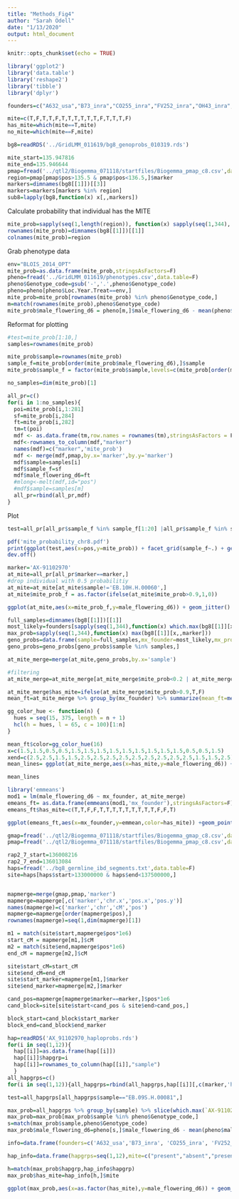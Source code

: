```yaml
---
title: "Methods_Fig4"
author: "Sarah Odell"
date: "1/13/2020"
output: html_document
---
```


```r
knitr::opts_chunk$set(echo = TRUE)
```



```r
library('ggplot2')
library('data.table')
library('reshape2')
library('tibble')
library('dplyr')

founders=c("A632_usa","B73_inra","CO255_inra","FV252_inra","OH43_inra", "A654_inra","FV2_inra","C103_inra","EP1_inra","D105_inra","W117_inra","B96","DK63","F492","ND245","VA85")

mite=c(T,F,T,T,F,T,T,T,T,T,T,F,T,T,T,F)
has_mite=which(mite==T,mite)
no_mite=which(mite==F,mite)
```

```r
bg8=readRDS('../GridLMM_011619/bg8_genoprobs_010319.rds')

mite_start=135.947816
mite_end=135.946644
pmap=fread('../qtl2/Biogemma_071118/startfiles/Biogemma_pmap_c8.csv',data.table=F)
region=pmap[pmap$pos>135.5 & pmap$pos<136.5,]$marker
markers=dimnames(bg8[[1]])[[3]]
markers=markers[markers %in% region]
sub8=lapply(bg8,function(x) x[,,markers])
```

Calculate probability that individual has the MITE
```r
mite_prob=sapply(seq(1,length(region)), function(x) sapply(seq(1,344), function(i) sum(sub8[[1]][i,has_mite,x])))
rownames(mite_prob)=dimnames(bg8[[1]])[[1]]
colnames(mite_prob)=region
```

Grab phenotype data

```r
env="BLOIS_2014_OPT"
mite_prob=as.data.frame(mite_prob,stringsAsFactors=F)
pheno=fread('../GridLMM_011619/phenotypes.csv',data.table=F)
pheno$Genotype_code=gsub('-','.',pheno$Genotype_code)
pheno=pheno[pheno$Loc.Year.Treat==env,]
mite_prob=mite_prob[rownames(mite_prob) %in% pheno$Genotype_code,]
m=match(rownames(mite_prob),pheno$Genotype_code)
mite_prob$male_flowering_d6 = pheno[m,]$male_flowering_d6 - mean(pheno$male_flowering_d6)
```

Reformat for plotting
```r
#test=mite_prob[1:10,]
samples=rownames(mite_prob)

mite_prob$sample=rownames(mite_prob)
sample_f=mite_prob[order(mite_prob$male_flowering_d6),]$sample
mite_prob$sample_f = factor(mite_prob$sample,levels=c(mite_prob[order(mite_prob$male_flowering_d6),]$sample))

no_samples=dim(mite_prob)[1]

all_pr=c()
for(i in 1:no_samples){
  poi=mite_prob[i,1:281]
  sf=mite_prob[i,284]
  ft=mite_prob[i,282]
  tm=t(poi)
  mdf <- as.data.frame(tm,row.names = rownames(tm),stringsAsFactors = F)
  mdf<-rownames_to_column(mdf,"marker")
  names(mdf)=c("marker",'mite_prob')
  mdf <- merge(mdf,pmap,by.x='marker',by.y='marker')
  mdf$sample=samples[i]
  mdf$sample_f=sf
  mdf$male_flowering_d6=ft
  #mlong<-melt(mdf,id="pos")
  #mdf$sample=samples[m]
  all_pr=rbind(all_pr,mdf)
}


```

Plot

```r

test=all_pr[all_pr$sample_f %in% sample_f[1:20] |all_pr$sample_f %in% sample_f[305:325] ,]

pdf('mite_probability_chr8.pdf')
print(ggplot(test,aes(x=pos,y=mite_prob)) + facet_grid(sample_f~.) + geom_ribbon(aes(ymin=0,ymax=mite_prob,fill='red',alpha=5/10)) + geom_line(color='red') + ggtitle("MITE Probability, Chromosome 8") + xlab("Position (Mb)") + ylab("Probability") +  guides(alpha=FALSE) + geom_vline(xintercept=mite_start) + geom_vline(xintercept=mite_end) + theme_classic() +  theme(axis.ticks.y=element_blank(),axis.text.y=element_blank(),strip.background = element_blank(),strip.text.y = element_blank()))
dev.off()
```

```r
marker='AX-91102970'
at_mite=all_pr[all_pr$marker==marker,]
#drop individual with 0.5 probabilitiy
at_mite=at_mite[at_mite$sample!='EB.10H.H.00060',]
at_mite$mite_prob_f = as.factor(ifelse(at_mite$mite_prob>0.9,1,0))

ggplot(at_mite,aes(x=mite_prob_f,y=male_flowering_d6)) + geom_jitter()
```



```r
full_samples=dimnames(bg8[[1]])[[1]]
most_likely=founders[sapply(seq(1,344),function(x) which.max(bg8[[1]][x,,marker]))]
max_prob=sapply(seq(1,344),function(x) max(bg8[[1]][x,,marker]))
geno_probs=data.frame(sample=full_samples,mx_founder=most_likely,mx_prob=max_prob,stringsAsFactors = F)
geno_probs=geno_probs[geno_probs$sample %in% samples,]

at_mite_merge=merge(at_mite,geno_probs,by.x='sample')

#filtering
at_mite_merge=at_mite_merge[at_mite_merge$mite_prob<0.2 | at_mite_merge$mite_prob>0.8,]

at_mite_merge$has_mite=ifelse(at_mite_merge$mite_prob>0.9,T,F)
mean_ft=at_mite_merge %>% group_by(mx_founder) %>% summarize(mean_ft=mean(male_flowering_d6))

gg_color_hue <- function(n) {
  hues = seq(15, 375, length = n + 1)
  hcl(h = hues, l = 65, c = 100)[1:n]
}

mean_ft$color=gg_color_hue(16)
x=c(1.5,1.5,0.5,0.5,1.5,1.5,1.5,1.5,1.5,1.5,1.5,1.5,1.5,0.5,0.5,1.5)
xend=c(2.5,2.5,1.5,1.5,2.5,2.5,2.5,2.5,2.5,2.5,2.5,2.5,2.5,1.5,1.5,2.5)
mean_lines= ggplot(at_mite_merge,aes(x=has_mite,y=male_flowering_d6)) + geom_jitter(aes(color=mx_founder)) + geom_segment(y=c(mean_ft$mean_ft[1]),yend=c(mean_ft$mean_ft[1]),x=c(x[1]),xend=c(xend[1]),colour=c(mean_ft$color[1])) + geom_segment(y=c(mean_ft$mean_ft[2]),yend=c(mean_ft$mean_ft[2]),x=c(x[2]),xend=c(xend[2]),colour=c(mean_ft$color[2])) + geom_segment(y=c(mean_ft$mean_ft[3]),yend=c(mean_ft$mean_ft[3]),x=c(x[3]),xend=c(xend[3]),colour=c(mean_ft$color[3])) + geom_segment(y=c(mean_ft$mean_ft[4]),yend=c(mean_ft$mean_ft[4]),x=c(x[4]),xend=c(xend[4]),colour=c(mean_ft$color[4])) + geom_segment(y=c(mean_ft$mean_ft[5]),yend=c(mean_ft$mean_ft[5]),x=c(x[5]),xend=c(xend[5]),colour=c(mean_ft$color[5])) + geom_segment(y=c(mean_ft$mean_ft[6]),yend=c(mean_ft$mean_ft[6]),x=c(x[6]),xend=c(xend[6]),colour=c(mean_ft$color[6])) + geom_segment(y=c(mean_ft$mean_ft[7]),yend=c(mean_ft$mean_ft[7]),x=c(x[7]),xend=c(xend[7]),colour=c(mean_ft$color[7])) + geom_segment(y=c(mean_ft$mean_ft[8]),yend=c(mean_ft$mean_ft[8]),x=c(x[8]),xend=c(xend[8]),colour=c(mean_ft$color[8])) + geom_segment(y=c(mean_ft$mean_ft[9]),yend=c(mean_ft$mean_ft[9]),x=c(x[9]),xend=c(xend[9]),colour=c(mean_ft$color[9])) + geom_segment(y=c(mean_ft$mean_ft[10]),yend=c(mean_ft$mean_ft[10]),x=c(x[10]),xend=c(xend[10]),colour=c(mean_ft$color[10])) + geom_segment(y=c(mean_ft$mean_ft[11]),yend=c(mean_ft$mean_ft[11]),x=c(x[11]),xend=c(xend[11]),colour=c(mean_ft$color[11])) + geom_segment(y=c(mean_ft$mean_ft[12]),yend=c(mean_ft$mean_ft[12]),x=c(x[12]),xend=c(xend[12]),colour=c(mean_ft$color[12])) + geom_segment(y=c(mean_ft$mean_ft[13]),yend=c(mean_ft$mean_ft[13]),x=c(x[13]),xend=c(xend[13]),colour=c(mean_ft$color[13])) + geom_segment(y=c(mean_ft$mean_ft[14]),yend=c(mean_ft$mean_ft[14]),x=c(x[14]),xend=c(xend[14]),colour=c(mean_ft$color[14])) + geom_segment(y=c(mean_ft$mean_ft[15]),yend=c(mean_ft$mean_ft[15]),x=c(x[15]),xend=c(xend[15]),colour=c(mean_ft$color[15])) + geom_segment(y=c(mean_ft$mean_ft[16]),yend=c(mean_ft$mean_ft[16]),x=c(x[16]),xend=c(xend[16]),colour=c(mean_ft$color[16]))

mean_lines


```

```r
library('emmeans')
mod1 = lm(male_flowering_d6 ~ mx_founder, at_mite_merge)
emeans_ft= as.data.frame(emmeans(mod1,'mx_founder'),stringsAsFactors=F)
emeans_ft$has_mite=c(T,T,F,F,T,T,T,T,T,T,T,T,T,F,F,T)

ggplot(emeans_ft,aes(x=mx_founder,y=emmean,color=has_mite)) +geom_point() + geom_errorbar(aes(ymin=lower.CL,ymax=upper.CL))
```

```r
gmap=fread('../qtl2/Biogemma_071118/startfiles/Biogemma_gmap_c8.csv',data.table=F)
pmap=fread('../qtl2/Biogemma_071118/startfiles/Biogemma_pmap_c8.csv',data.table=F)

rap2_7_start=136008216
rap2_7_end=136013084
haps=fread('../bg8_germline_ibd_segments.txt',data.table=F)
site=haps[haps$start>133000000 & haps$end<137500000,]


mapmerge=merge(gmap,pmap,'marker')
mapmerge=mapmerge[,c('marker','chr.x','pos.x','pos.y')]
names(mapmerge)=c('marker','chr','cM','pos')
mapmerge=mapmerge[order(mapmerge$pos),]
rownames(mapmerge)=seq(1,dim(mapmerge)[1])

m1 = match(site$start,mapmerge$pos*1e6)
start_cM = mapmerge[m1,]$cM
m2 = match(site$end,mapmerge$pos*1e6)
end_cM = mapmerge[m2,]$cM

site$start_cM=start_cM
site$end_cM=end_cM
site$start_marker=mapmerge[m1,]$marker
site$end_marker=mapmerge[m2,]$marker

cand_pos=mapmerge[mapmerge$marker==marker,]$pos*1e6
cand_block=site[site$start<cand_pos & site$end>cand_pos,]

block_start=cand_block$start_marker
block_end=cand_block$end_marker


```


```r
hap=readRDS('AX_91102970_haploprobs.rds')
for(i in seq(1,12)){
  hap[[i]]=as.data.frame(hap[[i]])
  hap[[i]]$hapgrp=i
  hap[[i]]=rownames_to_column(hap[[i]],"sample")
  }
all_hapgrps=c()
for(i in seq(1,12)){all_hapgrps=rbind(all_hapgrps,hap[[i]][,c(marker,'hapgrp','sample')])}

test=all_hapgrps[all_hapgrps$sample=="EB.09S.H.00081",]

max_prob=all_hapgrps %>% group_by(sample) %>% slice(which.max(`AX-91102970`))
max_prob=max_prob[max_prob$sample %in% pheno$Genotype_code,]
s=match(max_prob$sample,pheno$Genotype_code)
max_prob$male_flowering_d6=pheno[s,]$male_flowering_d6 - mean(pheno$male_flowering_d6)

```


```r
info=data.frame(founders=c('A632_usa','B73_inra', 'CO255_inra', 'FV252_inra' ,'OH43_inra', 'A654_inra', 'FV2_inra', 'C103_inra','EP1_inra', 'D105_inra', 'W117_inra', 'B96', 'DK63', 'F492', 'ND245', 'VA85'),hapgrp=c(1,2,3,4,5,6,7,8,9,10,11,10,12,6,9,6),has_mite=mite,hapgrp_match=c(T,T,T,T,T,F,T,T,T,F,T,F,T,F,T,F),mite_match=c(F,T,T,F,T,T,T,F,T,T,T,T,T,F,T,T),stringsAsFactors=F)

hap_info=data.frame(hapgrps=seq(1,12),mite=c("present","absent","present","present","absent","mixed","present","present","present","mixed","present","present"),stringsAsFactors = F)

h=match(max_prob$hapgrp,hap_info$hapgrp)
max_prob$has_mite=hap_info[h,]$mite
```

```r
ggplot(max_prob,aes(x=as.factor(has_mite),y=male_flowering_d6)) + geom_boxplot() +geom_jitter(aes(color=as.factor(hapgrp)))
```



